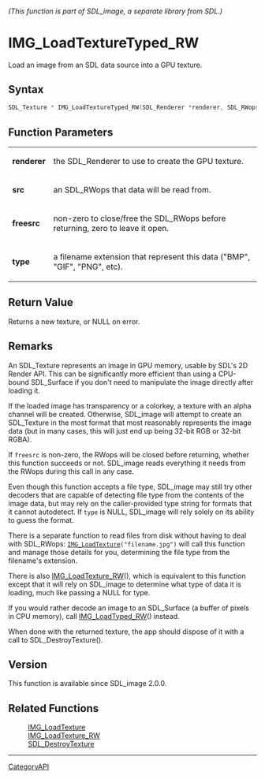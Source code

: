 ====== (This function is part of SDL_image, a separate library from SDL.) ======
= IMG_LoadTextureTyped_RW =

Load an image from an SDL data source into a GPU texture.

== Syntax ==

<syntaxhighlight lang='c'>
SDL_Texture * IMG_LoadTextureTyped_RW(SDL_Renderer *renderer, SDL_RWops *src, int freesrc, const char *type);
</syntaxhighlight>

== Function Parameters ==

{|
|'''renderer'''
|the SDL_Renderer to use to create the GPU texture.
|-
|'''src'''
|an SDL_RWops that data will be read from.
|-
|'''freesrc'''
|non-zero to close/free the SDL_RWops before returning, zero to leave it open.
|-
|'''type'''
|a filename extension that represent this data ("BMP", "GIF", "PNG", etc).
|}

== Return Value ==

Returns a new texture, or NULL on error.

== Remarks ==

An SDL_Texture represents an image in GPU memory, usable by SDL's 2D Render
API. This can be significantly more efficient than using a CPU-bound
SDL_Surface if you don't need to manipulate the image directly after
loading it.

If the loaded image has transparency or a colorkey, a texture with an alpha
channel will be created. Otherwise, SDL_image will attempt to create an
SDL_Texture in the most format that most reasonably represents the image
data (but in many cases, this will just end up being 32-bit RGB or 32-bit
RGBA).

If <code>freesrc</code> is non-zero, the RWops will be closed before
returning, whether this function succeeds or not. SDL_image reads
everything it needs from the RWops during this call in any case.

Even though this function accepts a file type, SDL_image may still try
other decoders that are capable of detecting file type from the contents of
the image data, but may rely on the caller-provided type string for formats
that it cannot autodetect. If <code>type</code> is NULL, SDL_image will
rely solely on its ability to guess the format.

There is a separate function to read files from disk without having to deal
with SDL_RWops: <code>[[IMG_LoadTexture]]("filename.jpg")</code> will call
this function and manage those details for you, determining the file type
from the filename's extension.

There is also [[IMG_LoadTexture_RW]](), which is equivalent to this
function except that it will rely on SDL_image to determine what type of
data it is loading, much like passing a NULL for type.

If you would rather decode an image to an SDL_Surface (a buffer of pixels
in CPU memory), call [[IMG_LoadTyped_RW]]() instead.

When done with the returned texture, the app should dispose of it with a
call to SDL_DestroyTexture().

== Version ==

This function is available since SDL_image 2.0.0.

== Related Functions ==

:[[IMG_LoadTexture]]
:[[IMG_LoadTexture_RW]]
:[[SDL_DestroyTexture]]

----
[[CategoryAPI]]


